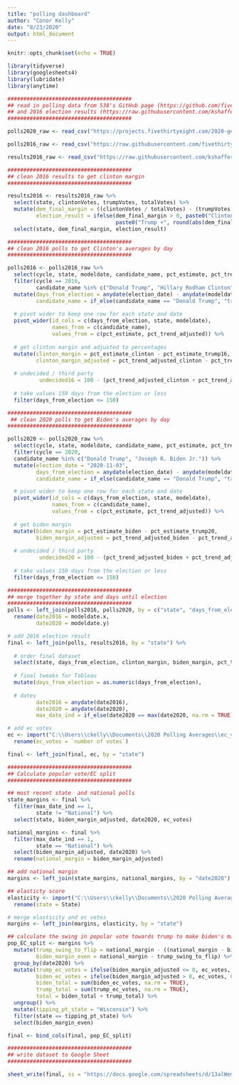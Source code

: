 ---
title: "polling dashboard"
author: "Conor Kelly"
date: "8/23/2020"
output: html_document
---

```{r setup, include=FALSE}
knitr::opts_chunk$set(echo = TRUE)

library(tidyverse)
library(googlesheets4)
library(lubridate)
library(anytime)

#######################################
## read in polling data from 538's GitHub page (https://github.com/fivethirtyeight/data/tree/master/polls)
## and 2016 election results (https://raw.githubusercontent.com/kshaffer/election2016/master/2016ElectionResultsByState.csv)
#######################################

polls2020_raw <- read_csv("https://projects.fivethirtyeight.com/2020-general-data/presidential_poll_averages_2020.csv")

polls2016_raw <- read_csv("https://raw.githubusercontent.com/fivethirtyeight/data/master/polls/pres_pollaverages_1968-2016.csv")

results2016_raw <- read_csv("https://raw.githubusercontent.com/kshaffer/election2016/master/2016ElectionResultsByState.csv")

#######################################
## clean 2016 results to get clinton margin
#######################################

results2016 <- results2016_raw %>%
  select(state, clintonVotes, trumpVotes, totalVotes) %>%
  mutate(dem_final_margin = ((clintonVotes / totalVotes) - (trumpVotes / totalVotes)) * 100,
         election_result = ifelse(dem_final_margin > 0, paste0("Clinton +", round(dem_final_margin, 1)),
                                  paste0("Trump +", round(abs(dem_final_margin), 1)))) %>%
  select(state, dem_final_margin, election_result)

#######################################
## clean 2016 polls to get Clinton's averages by day
#######################################

polls2016 <- polls2016_raw %>%
  select(cycle, state, modeldate, candidate_name, pct_estimate, pct_trend_adjusted, election_date) %>%
  filter(cycle == 2016,
         candidate_name %in% c("Donald Trump", "Hillary Rodham Clinton")) %>%
  mutate(days_from_election = anydate(election_date) - anydate(modeldate),
         candidate_name = if_else(candidate_name == "Donald Trump", "trump16", "clinton")) %>%
  
  # pivot wider to keep one row for each state and date
  pivot_wider(id_cols = c(days_from_election, state, modeldate),
              names_from = c(candidate_name),
              values_from = c(pct_estimate, pct_trend_adjusted)) %>%
  
  # get clinton margin and adjusted to percentages
  mutate(clinton_margin = pct_estimate_clinton - pct_estimate_trump16,
         clinton_margin_adjusted = pct_trend_adjusted_clinton - pct_trend_adjusted_trump16,
         
  # undecided / third party 
          undecided16 = 100 - (pct_trend_adjusted_clinton + pct_trend_adjusted_trump16)) %>%
  
  # take values 150 days from the election or less
  filter(days_from_election <= 150)

#######################################
 ## clean 2020 polls to get Biden's averages by day 
#######################################

polls2020 <- polls2020_raw %>%
  select(cycle, state, modeldate, candidate_name, pct_estimate, pct_trend_adjusted) %>%
  filter(cycle == 2020,
  candidate_name %in% c("Donald Trump", "Joseph R. Biden Jr.")) %>%
  mutate(election_date = "2020-11-03",
         days_from_election = anydate(election_date) - anydate(modeldate),
         candidate_name = if_else(candidate_name == "Donald Trump", "trump20", "biden")) %>%

  # pivot wider to keep one row for each state and date
  pivot_wider(id_cols = c(days_from_election, state, modeldate),
              names_from = c(candidate_name),
              values_from = c(pct_estimate, pct_trend_adjusted)) %>%
  
  # get biden margin
  mutate(biden_margin = pct_estimate_biden - pct_estimate_trump20,
         biden_margin_adjusted = pct_trend_adjusted_biden - pct_trend_adjusted_trump20,
         
  # undecided / third party 
          undecided20 = 100 - (pct_trend_adjusted_biden + pct_trend_adjusted_trump20)) %>%
  
  # take values 150 days from the election or less
  filter(days_from_election <= 150)

#######################################  
## merge together by state and days until election
#######################################
polls <- left_join(polls2016, polls2020, by = c("state", "days_from_election")) %>%
  rename(date2016 = modeldate.x,
         date2020 = modeldate.y)

# add 2016 election result
final <- left_join(polls, results2016, by = "state") %>%
  
  # order final dataset
  select(state, days_from_election, clinton_margin, biden_margin, pct_trend_adjusted_clinton, pct_trend_adjusted_biden, everything()) %>%
  
  # final tweaks for Tableau
  mutate(days_from_election = as.numeric(days_from_election),
         
  # dates
         date2016 = anydate(date2016),
         date2020 = anydate(date2020),
         max_date_ind = if_else(date2020 == max(date2020, na.rm = TRUE), 1, 0))

# add ec votes
ec <- import("C:\\Users\\ckelly\\Documents\\2020 Polling Averages\\ec_votes.csv") %>%
  rename(ec_votes = `number of votes`)

final <- left_join(final, ec, by = "state")

#######################################  
## Calculate popular vote/EC split
#######################################

## most recent state  and national polls 
state_margins <- final %>%
  filter(max_date_ind == 1,
         state != "National") %>%
  select(state, biden_margin_adjusted, date2020, ec_votes)

national_margins <- final %>%
  filter(max_date_ind == 1,
         state == "National") %>%
  select(biden_margin_adjusted, date2020) %>%
  rename(national_margin = biden_margin_adjusted)

## add national margin
margins <- left_join(state_margins, national_margins, by = "date2020")

## elasticty score
elasticity <- import("C:\\Users\\ckelly\\Documents\\2020 Polling Averages\\elasticity_scores_2020.xlsx") %>%
  rename(state = State)

# merge elasticity and ec votes
margins <- left_join(margins, elasticity, by = "state")

## calculate the swing in popular vote towards trump to make biden's margin even
pop_EC_split <- margins %>%
  mutate(trump_swing_to_flip = national_margin - ((national_margin - biden_margin_adjusted) * Elasticity),
         biden_margin_even = national_margin - trump_swing_to_flip) %>%
  group_by(date2020) %>%
  mutate(trump_ec_votes = ifelse(biden_margin_adjusted <= 0, ec_votes, 0),
         biden_ec_votes = ifelse(biden_margin_adjusted > 0, ec_votes, 0),
         biden_total = sum(biden_ec_votes, na.rm = TRUE),
         trump_total = sum(trump_ec_votes, na.rm = TRUE),
         total = biden_total + trump_total) %>%
  ungroup() %>%
  mutate(tipping_pt_state = "Wisconsin") %>%
  filter(state == tipping_pt_state) %>%
  select(biden_margin_even)

final <- bind_cols(final, pop_EC_split)

#######################################  
## write dataset to Google Sheet
#######################################

sheet_write(final, ss = "https://docs.google.com/spreadsheets/d/13alWemxRosNIc8Gm3-Hq-Z0c4QXj10erhuCLJqsZ1nk/edit#gid=0", sheet = "Sheet1")


```


